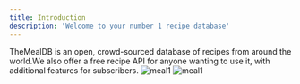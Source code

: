 ```yaml
---
title: Introduction
description: 'Welcome to your number 1 recipe database'
---
```

TheMealDB is an open, crowd-sourced database of recipes from around the world.We also offer a free recipe API for anyone wanting to use it, with additional features for subscribers.
<img
  className="block dark:hidden rounded-lg"
  src="/images/meal1.jpg"
  alt="meal1"
/>
<img
  className="hidden dark:block rounded-lg"
  src="/images/meal1.jpg"
  alt="meal1"
/>
